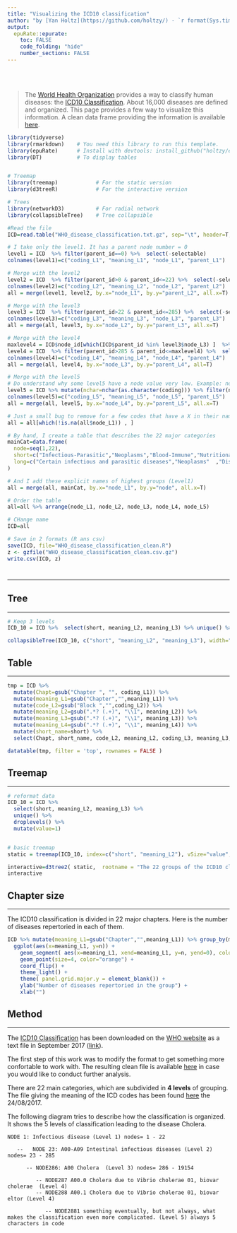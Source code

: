 ```yaml
---
title: "Visualizing the ICD10 classification"
author: "by [Yan Holtz](https://github.com/holtzy/) - `r format(Sys.time(), '%d %B %Y')`"
output:
  epuRate::epurate:
    toc: FALSE
    code_folding: "hide"
    number_sections: FALSE
---
```





<br><br>





> The [World Health Organization](https://en.wikipedia.org/wiki/World_Health_Organization) provides a way to classify human diseases: the [ICD10 Classification](https://en.wikipedia.org/wiki/ICD-10). About 16,000 diseases are defined and organized. This page provides a few way to visualize this information. A clean data frame providing the information is available [here](https://github.com/holtzy/Visualizing-the-ICD10-Classification/blob/master/WHO_disease_classification_clean.csv.gz).



```r
library(tidyverse)
library(rmarkdown)    # You need this library to run this template.
library(epuRate)      # Install with devtools: install_github("holtzy/epuRate", force=TRUE)
library(DT)           # To display tables


# Treemap
library(treemap)            # For the static version
library(d3treeR)            # For the interactive version

# Trees
library(networkD3)          # For radial network
library(collapsibleTree)    # Tree collapsible

#Read the file
ICD=read.table("WHO_disease_classification.txt.gz", sep="\t", header=T, quote = "")

# I take only the level1. It has a parent node number = 0
level1 = ICD  %>% filter(parent_id==0) %>%  select(-selectable) 
colnames(level1)=c("coding_L1", "meaning_L1", "node_L1", "parent_L1")

# Merge with the level2
level2 = ICD  %>% filter(parent_id>0 & parent_id<=22) %>%  select(-selectable) 
colnames(level2)=c("coding_L2", "meaning_L2", "node_L2", "parent_L2")
all = merge(level1, level2, by.x="node_L1", by.y="parent_L2", all.x=T)

# Merge with the level3
level3 = ICD  %>% filter(parent_id>22 & parent_id<=285) %>%  select(-selectable) 
colnames(level3)=c("coding_L3", "meaning_L3", "node_L3", "parent_L3")
all = merge(all, level3, by.x="node_L2", by.y="parent_L3", all.x=T)

# Merge with the level4
maxlevel4 = ICD$node_id[which(ICD$parent_id %in% level3$node_L3) ]  %>% max()
level4 = ICD  %>% filter(parent_id>285 & parent_id<=maxlevel4) %>%  select(-selectable) 
colnames(level4)=c("coding_L4", "meaning_L4", "node_L4", "parent_L4")
all = merge(all, level4, by.x="node_L3", by.y="parent_L4", all=T)

# Merge with the level5
# Do understand why some level5 have a node value very low. Example: node=4342 / code=I7000
level5 = ICD %>% mutate(nchar=nchar(as.character(coding))) %>% filter(nchar==5) %>%  select(-selectable, -nchar) 
colnames(level5)=c("coding_L5", "meaning_L5", "node_L5", "parent_L5")
all = merge(all, level5, by.x="node_L4", by.y="parent_L5", all.x=T)

# Just a small bug to remove for a few codes that have a X in their name
all = all[which(!is.na(all$node_L1)) , ]

# By hand, I create a table that describes the 22 major categories
mainCat=data.frame(
  node=seq(1,22),
  short=c("Infectious-Parasitic","Neoplasms","Blood-Immune","Nutritional","Mental","Nervous","Eye","Ear","Circulatory","Respiratory","Digestive","Skin","musculoskeletal", "Genitourinary","Childbirth","Perinatal","unclassified","Malformation","Injury","External-Causes","Factor-influencing","Special"),
  long=c("Certain infectious and parasitic diseases","Neoplasms"  ,"Diseases of the blood and blood-forming organs and certain disorders involving the immune mechanism"  ,"Endocrine, nutritional and metabolic diseases"  ,"Mental and behavioural disorders"  ,"Diseases of the nervous system"  ,"Diseases of the eye and adnexa" ,"Diseases of the ear and mastoid process"  ,"Diseases of the circulatory system"  ,"Diseases of the respiratory system"  ,"Diseases of the digestive system"  ,"Diseases of the skin and subcutaneous tissue"  ,"Diseases of the musculoskeletal system and connective tissue"  ,"Diseases of the genitourinary system"  ,"Pregnancy, childbirth and the puerperium"  ,"Certain conditions originating in the perinatal period" ,"Congenital malformations, deformations and chromosomal abnormalities"  ,"Symptoms, signs and abnormal clinical and laboratory findings, not elsewhere classified" ,"Injury, poisoning and certain other consequences of external causes"  ,"External causes of morbidity and mortality"  ,"Factors influencing health status and contact with health services"  ,"Codes for special purposes")
)

# And I add these explicit names of highest groups (Level1)
all = merge(all, mainCat, by.x="node_L1", by.y="node", all.x=T)

# Order the table
all=all %>% arrange(node_L1, node_L2, node_L3, node_L4, node_L5)

# CHange name
ICD=all

# Save in 2 formats (R ans csv)
save(ICD, file="WHO_disease_classification_clean.R")
z <- gzfile("WHO_disease_classification_clean.csv.gz")
write.csv(ICD, z)
```





# {.tabset .tabset-fade .tabset-pills}
***
































## Tree
***

```r
# Keep 3 levels
ICD_10 = ICD %>%  select(short, meaning_L2, meaning_L3) %>% unique() %>% droplevels() 

collapsibleTree(ICD_10, c("short", "meaning_L2", "meaning_L3"), width="2000px", height="800px", fontSize = 12, zoomable = FALSE)
```


## Table
***


```r
tmp = ICD %>% 
  mutate(Chapt=gsub("Chapter ", "", coding_L1)) %>%
  mutate(meaning_L1=gsub("Chapter","",meaning_L1)) %>% 
  mutate(code_L2=gsub("Block ","",coding_L2)) %>% 
  mutate(meaning_L2=gsub(".*? (.+)", "\\1", meaning_L2)) %>% 
  mutate(meaning_L3=gsub(".*? (.+)", "\\1", meaning_L3)) %>% 
  mutate(meaning_L4=gsub(".*? (.+)", "\\1", meaning_L4)) %>% 
  mutate(short_name=short) %>%
  select(Chapt, short_name, code_L2, meaning_L2, coding_L3, meaning_L3, coding_L4, meaning_L4) 

datatable(tmp, filter = 'top', rownames = FALSE )
```





## Treemap
***


```r

# reformat data
ICD_10 = ICD %>%  
  select(short, meaning_L2, meaning_L3) %>% 
  unique() %>% 
  droplevels() %>% 
  mutate(value=1)


# basic treemap
static = treemap(ICD_10, index=c("short", "meaning_L2"), vSize="value", type="index", palette = "RdYlGn", draw=FALSE)

interactive=d3tree2( static,  rootname = "The 22 groups of the ICD10 classification") 
interactive
```




## Chapter size
***



The ICD10 classification is divided in 22 major chapters. Here is the number of diseases repertoried in each of them. 

```r
ICD %>% mutate(meaning_L1=gsub("Chapter","",meaning_L1)) %>% group_by(meaning_L1) %>% count() %>% arrange(n) %>% ungroup() %>% mutate(meaning_L1=factor(meaning_L1,meaning_L1)) %>%
  ggplot(aes(x=meaning_L1, y=n)) + 
    geom_segment( aes(x=meaning_L1, xend=meaning_L1, y=n, yend=0), color="skyblue", alpha=0.7) +
    geom_point(size=4, color="orange") +
    coord_flip() +
    theme_light() +
    theme( panel.grid.major.y = element_blank()) +
    ylab("Number of diseases repertoried in the group") +
    xlab("")

```



## Method
***

The [ICD10 Classification](https://en.wikipedia.org/wiki/ICD-10) has been downloaded on the [WHO website](http://www.who.int/en/) as a text file in September 2017 ([link](https://github.com/holtzy/Visualizing-the-ICD10-Classification/blob/master/WHO_disease_classification.txt.gz)).  

The first step of this work was to modify the format to get something more confortable to work with. The resulting clean file is available [here](https://github.com/holtzy/Visualizing-the-ICD10-Classification/blob/master/WHO_disease_classification_clean.csv.gz) in case you would like to conduct further analysis.  

There are 22 main categories, which are subdivided in **4 levels** of grouping. The file giving the meaning of the ICD codes has been found [here](http://biobank.ctsu.ox.ac.uk/crystal/codown.cgi) the 24/08/2017.  

The following diagram tries to describe how the classification is organized. It shows the 5 levels of classification leading to the disease Cholera.  



```
NODE 1: Infectious disease (Level 1) nodes= 1 - 22

   --	NODE 23: A00-A09 Intestinal infectious diseases (Level 2) nodes= 23 - 285
   
      -- NODE286: A00 Cholera  (Level 3) nodes= 286 - 19154
      
         -- NODE287 A00.0 Cholera due to Vibrio cholerae 01, biovar cholerae  (Level 4)
         -- NODE288 A00.1 Cholera due to Vibrio cholerae 01, biovar eltor (Level 4)
         
            -- NODE2881 something eventually, but not always, what makes the classification even more complicated. (Level 5) always 5 characters in code
```




